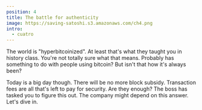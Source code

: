```yaml
---
position: 4
title: The battle for authenticity
image: https://saving-satoshi.s3.amazonaws.com/ch4.png
intro:
  - cuatro
---
```


The world is "hyperbitcoinized". At least that's what they taught you in history class.
You're not totally sure what that means. 
Probably has something to do with people using bitcoin? But isn't that how it's always been?

Today is a big day though. 
There will be no more block subsidy. 
Transaction fees are all that's left to pay for security.
Are they enough? The boss has tasked you to figure this out.
The company might depend on this answer. Let's dive in.